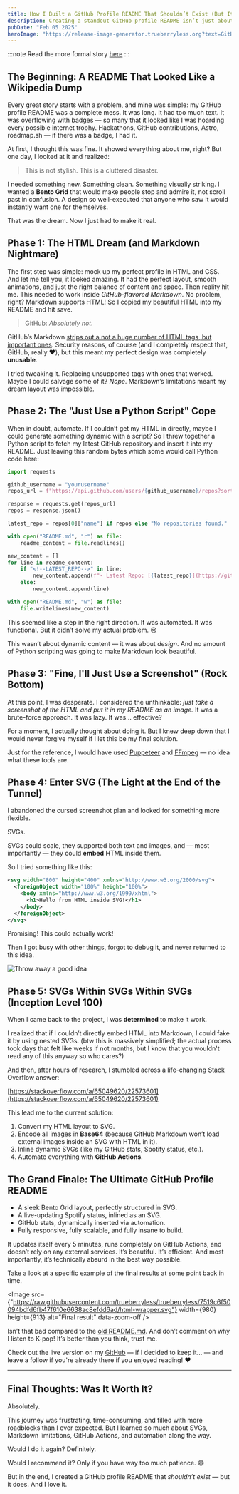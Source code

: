 ```yaml
---
title: How I Built a GitHub Profile README That Shouldn’t Exist (But It Does)
description: Creating a standout GitHub profile README isn’t just about adding a few badges — it’s about pushing technical boundaries. In this deep dive, I explore low-level SVG manipulation, HTML-to-SVG conversion, inline animations, and full automation with GitHub Actions to build what I believe is one of the most technically advanced GitHub READMEs. From a dynamic Bento Grid that updates every 5 minutes to embedding live SVGs without external requests, this project transformed my profile into a living, self-updating showcase of my work. Want to know how I did it? Let’s break it down. 🚀
pubDate: "Feb 05 2025"
heroImage: "https://release-image-generator.trueberryless.org?text=GitHub%20Profile&width=960&height=480"
---
```


:::note
Read the more formal story [here](https://trueberryless.org/work/github-profile-readme/)
:::

## The Beginning: A README That Looked Like a Wikipedia Dump

Every great story starts with a problem, and mine was simple: my GitHub profile README was a complete mess. It was long. It had too much text. It was overflowing with badges — so many that it looked like I was hoarding every possible internet trophy. Hackathons, GitHub contributions, Astro, roadmap.sh — if there was a badge, I had it. 

At first, I thought this was fine. It showed everything about me, right? But one day, I looked at it and realized: 

> This is not stylish. This is a cluttered disaster.

I needed something new. Something clean. Something visually striking. I wanted a **Bento Grid** that would make people stop and admire it, not scroll past in confusion. A design so well-executed that anyone who saw it would instantly want one for themselves.

That was the dream. Now I just had to make it real.

## Phase 1: The HTML Dream (and Markdown Nightmare)

The first step was simple: mock up my perfect profile in HTML and CSS. And let me tell you, it looked amazing. It had the perfect layout, smooth animations, and just the right balance of content and space. Then reality hit me. This needed to work inside _GitHub-flavored Markdown_. No problem, right? Markdown supports HTML! So I copied my beautiful HTML into my README and hit save.

> GitHub: *Absolutely not.*

GitHub’s Markdown [strips out a not a huge number of HTML tags, but important ones](https://github.github.com/gfm/#disallowed-raw-html-extension). Security reasons, of course (and I completely respect that, GitHub, really ❤️), but this meant my perfect design was completely **unusable**.

I tried tweaking it. Replacing unsupported tags with ones that worked. Maybe I could salvage some of it? _Nope_. Markdown’s limitations meant my dream layout was impossible.

## Phase 2: The "Just Use a Python Script" Cope

When in doubt, automate. If I couldn’t get my HTML in directly, maybe I could generate something dynamic with a script? So I threw together a Python script to fetch my latest GitHub repository and insert it into my README. Just leaving this random bytes which some would call Python code here:

```python collapse={1-22}
import requests

github_username = "yourusername"
repos_url = f"https://api.github.com/users/{github_username}/repos?sort=pushed"

response = requests.get(repos_url)
repos = response.json()

latest_repo = repos[0]["name"] if repos else "No repositories found."

with open("README.md", "r") as file:
    readme_content = file.readlines()

new_content = []
for line in readme_content:
    if "<!--LATEST_REPO-->" in line:
        new_content.append(f"- Latest Repo: [{latest_repo}](https://github.com/{github_username}/{latest_repo})\n")
    else:
        new_content.append(line)

with open("README.md", "w") as file:
    file.writelines(new_content)
```

This seemed like a step in the right direction. It was automated. It was functional. But it didn’t solve my actual problem. 😢

This wasn’t about dynamic content — it was about *design*. And no amount of Python scripting was going to make Markdown look beautiful.

## Phase 3: "Fine, I'll Just Use a Screenshot" (Rock Bottom)

At this point, I was desperate. I considered the unthinkable: *just take a screenshot of the HTML and put it in my README as an image.* It was a brute-force approach. It was lazy. It was... effective?

For a moment, I actually thought about doing it. But I knew deep down that I would never forgive myself if I let this be my final solution.

Just for the reference, I would have used [Puppeteer](https://www.npmjs.com/package/puppeteer) and [FFmpeg](https://www.ffmpeg.org/) — no idea what these tools are.

## Phase 4: Enter SVG (The Light at the End of the Tunnel)

I abandoned the cursed screenshot plan and looked for something more flexible.

SVGs.

SVGs could scale, they supported both text and images, and — most importantly — they could **embed** HTML inside them.

So I tried something like this:

```xml
<svg width="800" height="400" xmlns="http://www.w3.org/2000/svg">
  <foreignObject width="100%" height="100%">
    <body xmlns="http://www.w3.org/1999/xhtml">
      <h1>Hello from HTML inside SVG!</h1>
    </body>
  </foreignObject>
</svg>
```

Promising! This could actually work!

Then I got busy with other things, forgot to debug it, and never returned to this idea.

![Throw away a good idea](../../../public/online-classes-throw-away.gif)

## Phase 5: SVGs Within SVGs Within SVGs (Inception Level 100)

When I came back to the project, I was **determined** to make it work.

I realized that if I couldn’t directly embed HTML into Markdown, I could fake it by using nested SVGs. (btw this is massively simplified; the actual process took days that felt like weeks if not months, but I know that you wouldn't read any of this anyway so who cares?)

And then, after hours of research, I stumbled across a life-changing Stack Overflow answer:

[https://stackoverflow.com/a/65049620/22573601](https://stackoverflow.com/a/65049620/22573601)

This lead me to the current solution:

1. Convert my HTML layout to SVG.
2. Encode all images in **Base64** (because GitHub Markdown won’t load external images inside an SVG with HTML in it).
3. Inline dynamic SVGs (like my GitHub stats, Spotify status, etc.).
4. Automate everything with **GitHub Actions**.

## The Grand Finale: The Ultimate GitHub Profile README

- A sleek Bento Grid layout, perfectly structured in SVG.
- A live-updating Spotify status, inlined as an SVG.
- GitHub stats, dynamically inserted via automation.
- Fully responsive, fully scalable, and fully insane to build.

It updates itself every 5 minutes, runs completely on GitHub Actions, and doesn’t rely on any external services. It’s beautiful. It’s efficient. And most importantly, it’s technically absurd in the best way possible.

Take a look at a specific example of the final results at some point back in time. 


<Image src={"https://raw.githubusercontent.com/trueberryless/trueberryless/7519c6f50094bdfd6fb47f610e6638ac8efdd6ad/html-wrapper.svg"} width={980} height={913} alt="Final result" data-zoom-off />

Isn't that bad compared to the [old README.md](https://github.com/trueberryless/trueberryless/blob/5dce4ad0033b00829f8ec3756827057017447a65/README.md). And don’t comment on why I listen to K-pop! It’s better than you think, trust me.

Check out the live version on my [GitHub](https://github.com/trueberryless) — if I decided to keep it... — and leave a follow if you're already there if you enjoyed reading! ❤️

---

## Final Thoughts: Was It Worth It?

Absolutely.

This journey was frustrating, time-consuming, and filled with more roadblocks than I ever expected. But I learned so much about SVGs, Markdown limitations, GitHub Actions, and automation along the way.

Would I do it again? Definitely.

Would I recommend it? Only if you have way too much patience. 😅

But in the end, I created a GitHub profile README that *shouldn’t exist* — but it does. And I love it.
